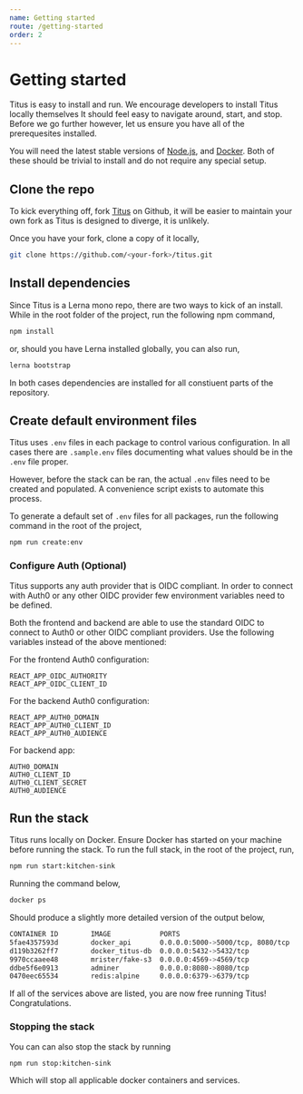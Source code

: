 ```yaml
---
name: Getting started
route: /getting-started
order: 2
---
```


# Getting started
Titus is easy to install and run. We encourage developers to install Titus locally themselves It should feel easy to navigate around, start, and stop. Before we go further however, let us ensure you have all of the prerequesites installed. 

You will need the latest stable versions of [Node.js](), and [Docker](). Both of these should be trivial to install and do not require any special setup.

## Clone the repo
To kick everything off, fork [Titus]() on Github, it will be easier to maintain your own fork as Titus is designed to diverge, it is unlikely.

Once you have your fork, clone a copy of it locally,

```sh
git clone https://github.com/<your-fork>/titus.git
```

## Install dependencies
Since Titus is a Lerna mono repo, there are two ways to kick of an install. While in the root folder of the project, run the following npm command,

```sh
npm install
```

or, should you have Lerna installed globally, you can also run,

```sh
lerna bootstrap
```

In both cases dependencies are installed for all constiuent parts of the repository.

## Create default environment files
Titus uses `.env` files in each package to control various configuration. In all cases there are `.sample.env` files documenting what values should be in the `.env` file proper.

However, before the stack can be ran, the actual `.env` files need to be created and populated. A convenience script exists to automate this process. 

To generate a default set of `.env` files for all packages, run the following command in the root of the project,

```sh
npm run create:env
```

### Configure Auth (Optional) 
Titus supports any auth provider that is OIDC compliant. In order to connect with Auth0 or any other OIDC provider few environment variables need to be defined.

Both the frontend and backend are able to use the standard OIDC to connect to Auth0 or other OIDC compliant providers. Use the following variables instead of the above mentioned:

For the frontend Auth0 configuration:
```
REACT_APP_OIDC_AUTHORITY
REACT_APP_OIDC_CLIENT_ID
```

For the backend Auth0 configuration:
```
REACT_APP_AUTH0_DOMAIN
REACT_APP_AUTH0_CLIENT_ID
REACT_APP_AUTH0_AUDIENCE
```

For backend app:

```
AUTH0_DOMAIN
AUTH0_CLIENT_ID
AUTH0_CLIENT_SECRET
AUTH0_AUDIENCE
```

## Run the stack
Titus runs locally on Docker. Ensure Docker has started on your machine before running the stack. To run the full stack, in the root of the project, run,

```sh
npm run start:kitchen-sink
```

Running the command below,

```sh
docker ps
```

Should produce a slightly more detailed version of the output below,

```sh
CONTAINER ID        IMAGE            PORTS                              NAMES
5fae4357593d        docker_api       0.0.0.0:5000->5000/tcp, 8080/tcp   docker_api_1
d119b3262ff7        docker_titus-db  0.0.0.0:5432->5432/tcp             docker_titus-db_1
9970ccaaee48        mrister/fake-s3  0.0.0.0:4569->4569/tcp             docker_s3_1
ddbe5f6e0913        adminer          0.0.0.0:8080->8080/tcp             docker_adminer_1
0470eec65534        redis:alpine     0.0.0.0:6379->6379/tcp             docker_redis_1
```

If all of the services above are listed, you are now free running Titus! Congratulations.

### Stopping the stack
You can can also stop the stack by running

```
npm run stop:kitchen-sink
```

Which will stop all applicable docker containers and services.
